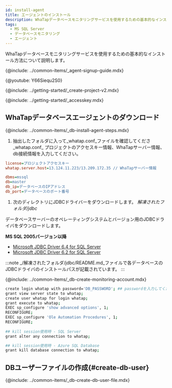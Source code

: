 ```yaml
---
id: install-agent
title: エージェントのインストール
description: WhaTapデータベースモニタリングサービスを使用するための基本的なインストール方法について説明します。
tags:
  - MS SQL Server
  - データベースモニタリング
  - エージェント
---
```



WhaTapデータベースモニタリングサービスを使用するための基本的なインストール方法について説明します。

{@include: ../common-items/_agent-signup-guide.mdx}  

{@youtube: Y66Siequ2S0}

{@include: ../getting-started/_create-project-v2.mdx}  

{@include: ../getting-started/_accesskey.mdx}

## WhaTapデータベースエージェントのダウンロード

{@include: ../common-items/_db-install-agent-steps.mdx}

1.  抽出したフォルダに入って_whatap.conf_ファイルを確認してくださ_whatap.conf_ プロジェクトのアクセスキー情報、WhaTapサーバー情報、db接続情報を入力してください。

```ini title='whatap.conf'
license=プロジェクトアクセスキー
whatap.server.host=13.124.11.223/13.209.172.35 // WhaTapサーバー情報

dbms=mssql
db=master
db_ip=データベースのIPアドレス
db_port=データベースのポート番号 
```

1.  次のディレクトリにJDBCドライバーをダウンロードします。 _解凍されたフォルダ/jdbc_

  データベースサーバーのオペレーティングシステムとバージョン用のJDBCドライバをダウンロードします。

**MS SQL 2005バージョン以降**

-   [Microsoft JDBC Driver 6.4 for SQL Server](https://www.microsoft.com/en-us/download/details.aspx?id=56615)
-   [Microsoft JDBC Driver 6.2 for SQL Server](https://www.microsoft.com/en-us/download/details.aspx?id=55539)

:::note
_/解凍されたフォルダ/jdbc/README.md_ファイルで各データベースのJDBCドライバのインストールパスが記載されています。
:::

{@include: ../common-items/_db-create-monitoring-account.mdx}

<!-- MS SQL -->

```bash showLineNumbers
create login whatap with password='DB_PASSWORD'; ## passwordを入力してください。
grant view server state to whatap;
create user whatap for login whatap;
grant execute to whatap;
EXEC sp_configure 'show advanced options', 1;
RECONFIGURE;
EXEC sp_configure 'Ole Automation Procedures', 1;
RECONFIGURE;
 
## kill session使用時 - SQL Server
grant alter any connection to whatap;

## kill session使用時 - Azure SQL Database
grant kill database connection to whatap;
```

## DBユーザーファイルの作成{#create-db-user}

{@include: ../common-items/_db-create-db-user-file.mdx}  
